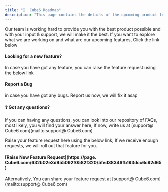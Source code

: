 ```yaml
---
title: "🐧  Cube6 Roadmap"
description: "This page contains the details of the upcoming product features."
---
```


Our team is working hard to provide you with the best product possible and with your input & support, we will make it the best. If you want to explore what we are working on and what are our upcoming features, Click the link below

#### **Looking for a new feature?**

In case you have got any feature, you can raise the feature request using the below link

#### **Report a Bug**

in case you have got any bugs.  Report us now, we will fix it asap

#### **❓ Got any questions?**

If you can having any questions, you can look into our repository of FAQs, most likely, you will find your answer here, If now, write us at [support@ Cube6.com](mailto:support@ Cube6.com)

Raise your feature request here using the below link; If we receive enough requests, we will roll out that feature for you.

#### [**Raise New Feature Request**](https://page. Cube6.com/632b02e3d955092f0582f320/5fed38346fb193dcc6c92d65)

Alternatively, You can share your feature request at [support@ Cube6.com](mailto:support@ Cube6.com)
